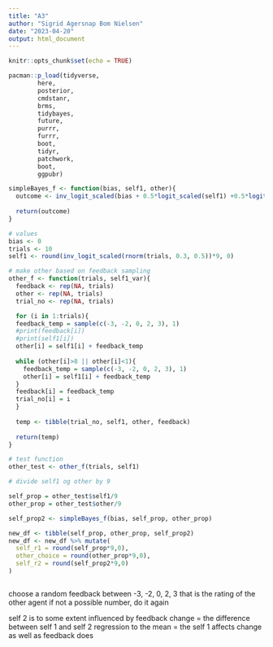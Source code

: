 ```yaml
---
title: "A3"
author: "Sigrid Agersnap Bom Nielsen"
date: "2023-04-20"
output: html_document
---
```


```r
knitr::opts_chunk$set(echo = TRUE)
```

```r
pacman::p_load(tidyverse,
        here,
        posterior,
        cmdstanr,
        brms, 
        tidybayes, 
        future, 
        purrr, 
        furrr,
        boot,
        tidyr,
        patchwork,
        boot,
        ggpubr)
```


```r
simpleBayes_f <- function(bias, self1, other){
  outcome <- inv_logit_scaled(bias + 0.5*logit_scaled(self1) +0.5*logit_scaled(other))
  
  return(outcome)
}
```

```r
# values
bias <- 0
trials <- 10
self1 <- round(inv_logit_scaled(rnorm(trials, 0.3, 0.5))*9, 0)

# make other based on feedback sampling 
other_f <- function(trials, self1_var){
  feedback <- rep(NA, trials)
  other <- rep(NA, trials)
  trial_no <- rep(NA, trials)

  for (i in 1:trials){
  feedback_temp = sample(c(-3, -2, 0, 2, 3), 1)
  #print(feedback[i])
  #print(self1[i])
  other[i] = self1[i] + feedback_temp
  
  while (other[i]>8 || other[i]<1){
    feedback_temp = sample(c(-3, -2, 0, 2, 3), 1)
    other[i] = self1[i] + feedback_temp
  }
  feedback[i] = feedback_temp
  trial_no[i] = i
  }
  
  temp <- tibble(trial_no, self1, other, feedback)
  
  return(temp)
}

# test function
other_test <- other_f(trials, self1)
```


```r
# divide self1 og other by 9

self_prop = other_test$self1/9
other_prop = other_test$other/9

self_prop2 <- simpleBayes_f(bias, self_prop, other_prop)

new_df <- tibble(self_prop, other_prop, self_prop2)
new_df <- new_df %>% mutate(
  self_r1 = round(self_prop*9,0),
  other_choice = round(other_prop*9,0),
  self_r2 = round(self_prop2*9,0)
)

```


```r

```

choose a random feedback between -3, -2, 0, 2, 3
that is the rating of the other agent 
if not a possible number, do it again

self 2 is to some extent influenced by feedback
change = the difference between self 1 and self 2
regression to the mean = the self 1 affects change as well as feedback does 

```r

```

